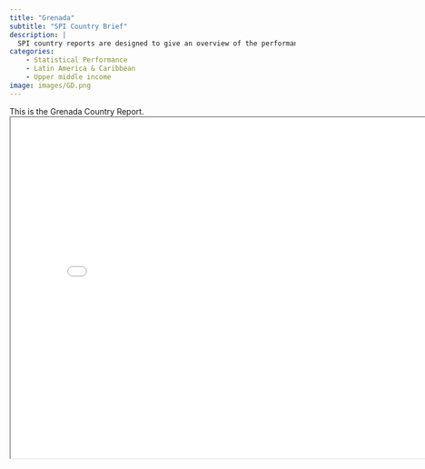 ```yaml
---
title: "Grenada"
subtitle: "SPI Country Brief"
description: |
  SPI country reports are designed to give an overview of the performance of Grenada.
categories:
    - Statistical Performance
    - Latin America & Caribbean
    - Upper middle income
image: images/GD.png
---
```


This is the Grenada Country Report.
<iframe src="charts/Grenada_chart.html" width="800" height="600"></iframe>

